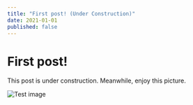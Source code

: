 ```yaml
---
title: "First post! (Under Construction)"
date: 2021-01-01
published: false
---
```


# First post!

This post is under construction. Meanwhile, enjoy this picture.

![Test image](./image.jpg)